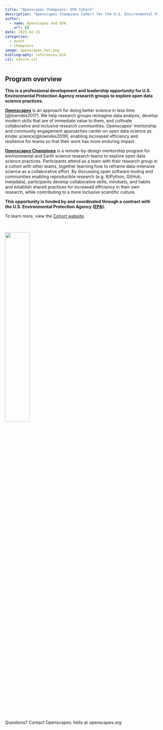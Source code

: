 ```yaml
---
title: "Openscapes Champions: EPA Cohort"
description: "Openscapes Champions Cohort for the U.S. Environmental Protection Agency (EPA)"
author:
  - name: Openscapes and EPA
    url: {}
date: 2023-02-15
categories:
  - event 
  - champions
image: openscapes_hex.png
bibliography: references.bib
csl: nature.csl
---
```


## Program overview

**This is a professional development and leadership opportunity for U.S. Environmental Protection Agency research groups to explore open data science practices.**

[**Openscapes**](https://openscapes.org) is an approach for doing better science in less time [@lowndes2017]. We help research groups reimagine data analysis, develop modern skills that are of immediate value to them, and cultivate collaborative and inclusive research communities. Openscapes' mentorship and community engagement approaches center on open data science as kinder science[@lowndes2019], enabling increased efficiency and resilience for teams so that their work has more enduring impact.

<!-- [^1]: [blogs.scientificamerican.com/observations/open-software-means-kinder-science](https://blogs.scientificamerican.com/observations/open-software-means-kinder-science) -->

[**Openscapes Champions**](https://www.openscapes.org/champions/) is a remote-by-design mentorship program for environmental and Earth science research teams to explore open data science practices. Participants attend as a team with their research group in a cohort with other teams, together learning how to reframe data-intensive science as a collaborative effort. By discussing open software tooling and communities enabling reproducible research (e.g. R/Python, GitHub, metadata), participants develop collaborative skills, mindsets, and habits and establish shared practices for increased efficiency in their own research, while contributing to a more inclusive scientific culture.

**This opportunity is funded by and coordinated through a contract with the U.S. Environmental Protection Agency ([EPA](https://www.epa.gov/)).**

To learn more, view the [Cohort website](https://openscapes.github.io/2023-epa/).

<br>

![](openscapes_hex.png){width="40%" fig-align="center" fig-alt="logo of Openscapes, hexagonal"}

<br>

Questions? Contact Openscapes: hello at openscapes.org
